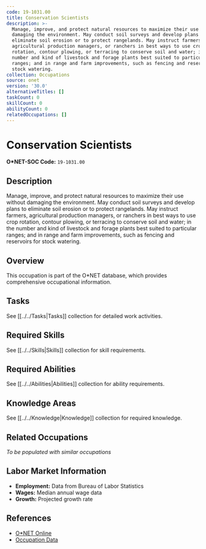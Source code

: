 ```yaml
---
code: 19-1031.00
title: Conservation Scientists
description: >-
  Manage, improve, and protect natural resources to maximize their use without
  damaging the environment. May conduct soil surveys and develop plans to
  eliminate soil erosion or to protect rangelands. May instruct farmers,
  agricultural production managers, or ranchers in best ways to use crop
  rotation, contour plowing, or terracing to conserve soil and water; in the
  number and kind of livestock and forage plants best suited to particular
  ranges; and in range and farm improvements, such as fencing and reservoirs for
  stock watering.
collection: Occupations
source: onet
version: '30.0'
alternativeTitles: []
taskCount: 0
skillCount: 0
abilityCount: 0
relatedOccupations: []
---
```

# Conservation Scientists

**O*NET-SOC Code:** `19-1031.00`

## Description

Manage, improve, and protect natural resources to maximize their use without damaging the environment. May conduct soil surveys and develop plans to eliminate soil erosion or to protect rangelands. May instruct farmers, agricultural production managers, or ranchers in best ways to use crop rotation, contour plowing, or terracing to conserve soil and water; in the number and kind of livestock and forage plants best suited to particular ranges; and in range and farm improvements, such as fencing and reservoirs for stock watering.

## Overview

This occupation is part of the O*NET database, which provides comprehensive occupational information.

## Tasks

See [[../../Tasks|Tasks]] collection for detailed work activities.

## Required Skills

See [[../../Skills|Skills]] collection for skill requirements.

## Required Abilities

See [[../../Abilities|Abilities]] collection for ability requirements.

## Knowledge Areas

See [[../../Knowledge|Knowledge]] collection for required knowledge.

## Related Occupations

*To be populated with similar occupations*

## Labor Market Information

- **Employment:** Data from Bureau of Labor Statistics
- **Wages:** Median annual wage data
- **Growth:** Projected growth rate

## References

- [O*NET Online](https://www.onetonline.org/link/summary/19-1031.00)
- [Occupation Data](https://www.onetcenter.org/)
